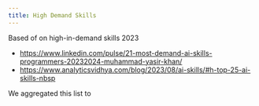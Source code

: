 ```yaml
---
title: High Demand Skills
---
```


Based of on high-in-demand skills 2023
- https://www.linkedin.com/pulse/21-most-demand-ai-skills-programmers-20232024-muhammad-yasir-khan/
- https://www.analyticsvidhya.com/blog/2023/08/ai-skills/#h-top-25-ai-skills-nbsp

We aggregated this list to 

<CsvRenderer client:only src={rolesSeniorityMatrix} />

